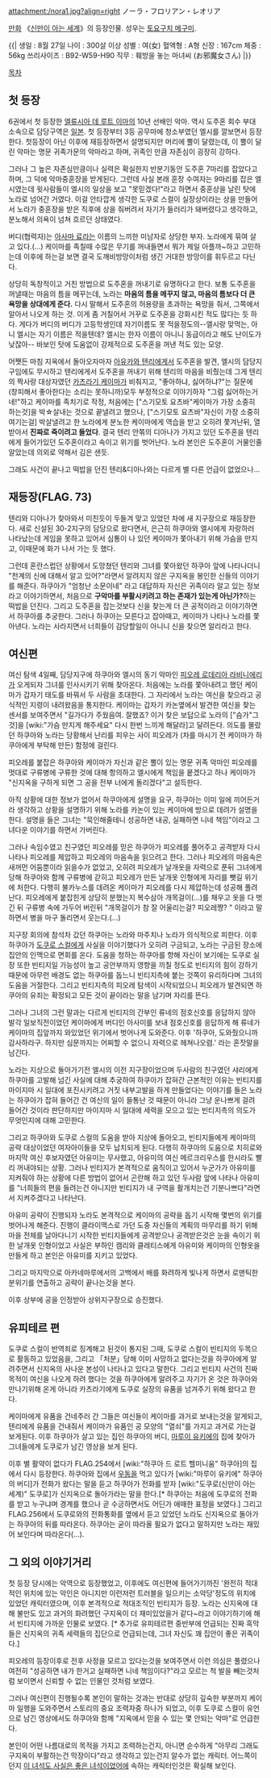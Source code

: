 attachment:/nora1.jpg?align=right ノーラ・フロリアン・レオリア

[[만화]] 《[[신만이 아는 세계]]》의 등장인물. 성우는 [[토요구치 메구미]].

{{| 
생일 : 8월 27일 
나이 : 300살 이상
성별 : 여(女)
혈액형 : A형 
신장 : 167cm 
체중 : 56kg 
쓰리사이즈 : B92-W59-H90 
직무 : 훼방을 놓는 마녀씨 (お邪魔女さん)
|}}

[[목차]]

== 첫 등장 ==
6권에서 첫 등장한 [[엘류시아 데 루트 이마]]의 10년 선배인 악마. 역시 도주혼 회수 부대 소속으로 담당구역은 [[일본]]. 첫 등장부터 3등 공무마에 청소부였던 엘시를 깔보면서 등장한다. 첫등장이 아닌 이후에 재등장하면서 설명되지만 머리에 뿔이 달렸는데, 이 뿔이 달린 악마는 명문 귀족가문의 악마라고 하며, 귀족인 만큼 자존심이 굉장히 강하다.

그러나 그 높은 자존심만킁이나 실력은 확실한지 반분기동안 도주혼 7마리를 잡았다고 하며, 그 덕에 악마중훈장을 받게된다. 그런데 사실 본래 훈장 수여자는 9마리를 잡은 엘시였는데 윗사람들이 엘시의 일상을 보고 "못믿겠다!"라고 하면서 중훈상을 날린 탓에 노라로 넘어간 거였다. 이걸 안타깝게 생각한 도쿠로 스컬이 실장상이라는 상을 만들어서 노라가 중훈장을 받은 직후에 상을 줘버려서 자기가 들러리가 돼버렸다고 생각하고, 분노해서 의욕이 넘쳐 흐르던 상태였다.

버디(협력자)는 [[아사마 료]]라는 이름의 느끼한 미남자로 상당한 부자. 노라에게 묶여 살고 있다.(…) 케이마를 족칠때 수많은 무기를 꺼내들면서 뭐가 제일 아플까~하고 고민하는데 이후에 하는걸 보면 결국 도깨비방망이처럼 생긴 거대한 방망이를 휘두르고 다닌다.

상당히 독창적이고 거친 방법으로 도주혼을 꺼내기로 유명하다고 한다. 보통 도주혼을 꺼낼때는 마음의 틈을 메꾸는데, 노라는 '''마음의 틈을 메꾸지 않고, 마음의 틈보다 더 큰 욕망을 상대에게 준다.''' 다시 말해서 도주혼의 허용량을 초과하는 욕망을 줘서, 그쪽에서 알아서 나오게 하는 것. 이게 좀 거칠어서 거꾸로 도주혼을 강화시킨 적도 많다는 듯 하다. 게다가 버디의 버디가 고등학생인데 자기이름도 못 적을정도의--엘시랑 맞먹는, 아니 엘시는 자기 이름은 적을텐데? 엘시는 한자 이름이 아니니 동급이라고 해도 난이도가 낮잖아-- 바보인 탓에 도움없이 강제적으로 도주혼을 꺼낸 적도 있는 모양.

어쨋든 마침 지옥에서 돌아오자마자 [[아유카와 텐리]]에게서 도주혼을 발견, 엘시의 담당지구임에도 무시하고 텐리에게서 도주혼을 꺼내기 위해 텐리의 마음을 비췄는데 그게 텐리의 짝사랑 대상자였던 [[카츠라기 케이마]]가 비춰지고, "좋아하냐, 싫어하냐?"는 질문에 (창피해서 좋아한다는 소리는 못하니까)모두 부정적으로 이야기하자 "그럼 싫어하는거네!"하고 케이마를 족치기로 작정, 처음에는 ["스기모토 요츠바"케이마가 가장 소중히 하는것]을 박☆살내는 것으로 끝낼려고 했으나, ["스기모토 요츠바"자신이 가장 소중히 여기는걸] 박살낼려고 한 노라에게 분노한 케이마에게 역습을 받고 오히려 쫓겨난뒤, 열받아서 '''진짜로 죽이려고 들었다'''. 결국 텐리 안쪾의 디아나가 가지고 있던 도주혼을 텐리에게 들어가있던 도주혼이라고 속이고 위기를 벗어난다. 노라 본인은 도주혼이 거물인줄 알았는데 의외로 약해서 김은 샌듯.

그래도 사건이 끝나고 떡밥을 던진 텐리&디아나와는 다르게 별 다른 언급이 없었으나...

== 재등장(FLAG. 73) ==
텐리와 디아나가 찾아와서 미친듯이 두들겨 맞고 있었던 차에 새 지구장으로 재등장한다. 새로 신설된 30-2지구의 담당으로 왔다면서, 은근히 하쿠아와 엘시에게 자랑하러 나타났는데 게임을 못하고 있어서 심통이 나 있던 케이마가 쫓아내기 위해 가슴을 만지고, 이때문에 화가 나서 가는 듯 했다.

그런데 혼란스럽던 상황에서 도망쳤던 텐리와 그녀를 쫓아왔던 하쿠아 앞에 나타나더니 "천계의 신에 대해서 알고 있어?"라면서 알려지지 않은 구지옥을 봉인한 신들의 이야기를 해준다. 하쿠아가 "엄청난 소문이네" 라고 대답하자 자신은 귀족이라 알고 있는 정보라고 이야기하면서, 처음으로 '''구악마를 부활시키려고 하는 존재가 있는게 아닌가?'''하는 떡밥을 던진다. 그리고 도주혼을 잡는것보다 신을 찾는게 더 큰 공적이라고 이야기하면서 하쿠아를 추궁한다. 그러나 하쿠아는 모른다고 잡아때고, 케이마가 나타나 노라를 쫓아낸다. 노라는 사라지면서 너희들이 감당할일이 아니니 신을 찾으면 알리라고 한다.


== 여신편 ==
여신 탐색 4일째, 담당지구에 하쿠아와 엘시의 동기 악마인 [[피오레 로데리아 라비니에리]]가 오게되자 그녀를 인사시키기 위해 찾아온다. 처음에는 노라를 쫓아내려고 했던 케이마가 갑자기 태도를 바꿔서 두 사람을 초대한다. 그 자리에서 노라는 여신을 찾으라고 공식적인 지령이 내려왔음을 통지한다. 케이마는 갑자기 카논옆에서 발견한 여신을 찾는 센서를 보여주면서 "길가다가 주웠음여. 잘했죠? 이거 찾은 보답으로 노라의 ["슴가"그것]을 [wiki:"가슴 만지게 해주세요" 다시 한번 느끼게 해달라]고 달려든다. 의도를 몰랐던 하쿠아와 노라는 당황해서 난리를 피우는 사이 피오레가 (차를 마시기 전 케이마가 하쿠아에게 부탁해 만든) 함정에 걸린다.

피오레를 붙잡은 하쿠아와 케이마가 자신과 같은 뿔이 있는 명문 귀족 악마인 피오레를 멋대로 구류병에 구류한 것에 대해 항의하고 엘시에게 책임을 뭍겠다고 하나 케이마가 "신지옥을 구하게 되면 그 공을 전부 너에게 돌리겠다"고 설득한다.

아직 상황에 대한 정보가 없어서 하쿠아에게 설명을 요구, 하쿠아는 이미 일에 끼어든거라 생각하고 상황을 설명하기 위해 노라를 카논이 있는 케이마에 방으로 데려가 설명을 한다. 설명을 들은 그녀는 "묵인해줄테니 성공하면 내공, 실패하면 니네 책임"이라고 그녀다운 이야기를 하면서 가버린다. 

그러나 속임수였고 친구였던 피오레를 믿은 하쿠아가 피오레를 풀어주고 공격받자 다시 나타나 피오레를 제압하고 피오레의 마음속을 읽으려고 한다. 그러나 피오레의 마음속은 새꺼먼 어둠뿐이라 읽을수가 없었고, 오히려 피오레가 날개옷을 자력으로 푼뒤 그녀에게 당해 하쿠아와 함께 구류병에 갇히고 피오레가 만든 날개옷 인형에게 자리를 뺏길 위기에 처한다. 다행히 불카누스를 데려온 케이마가 피오레를 다시 제압하는데 성공해 풀려난다. 피오레에게 붙잡힌게 상당히 분했는지 복수삼아 개목걸이(...)를 채우고 옷을 다 벗긴 뒤 구류병 속에 가두어 버린뒤 "개목걸이가 참 잘 어울리는걸? 피오레쨩? " 이라고 말하면서 병을 마구 돌리면서 웃는다.(...)

지구장 회의에 참석차 갔던 하쿠아는 노라와 마주치나 노라가 의식적으로 피한다. 이후 하쿠아가 [[도쿠로 스컬]]에게 사실을 이야기했다가 오히려 구금되고, 노라는 구금된 장소에 집안의 인맥으로 면회를 온다. 도움을 청하는 하쿠아를 향해 자신이 보기에는 도쿠로 실장 또한 빈티지일 가능성이 높고 공안부까지 영향을 끼칠 정도로 빈티지의 힘이 강하기 때문에 아무런 배경도 없는 하쿠아를 돕느니 빈티지측에 붙는 것쪽이 유리하다며 그녀의 도움을 거절한다. 그리고 빈티지측의 피오레 탐색이 시작되었으니 피오레가 발견되면 하쿠아의 유죄는 확정되고 모든 것이 끝이라는 말을 남기며 자리를 뜬다. 

그러나 그녀의 그런 말과는 다르게 빈티지의 간부인 류네의 점호신호를 응답하지 않아 발각 일보직전이었던 케이마에게 버디인 아사미를 보내 점호신호를 응답하게 해 류네가 케이마의 집앞까지 와있었던 위기에서 벗어나게 도와준다. 이후 '하쿠아, 도와줬으니까 감사하라구. 하지만 심문까지는 어찌할 수 없으니 자력으로 헤쳐나오렴.' 라는 혼잣말을 남긴다.

노라는 지상으로 돌아가기전 엘시의 이전 지구장이었으며 두사람의 친구였던 샤리에게 하쿠아를 고발해 넘긴 사실에 대해 추궁하여 하쿠아가 잡혀간 근본적인 이유는 빈티지를 마이지마 시 일대에 포진시키려고 거짓 내부고발을 하게 만들었다는 이야기를 들은 노라는 하쿠아가 잡혀 들어간 건 여신의 일이 들통난 것 때문이 아니라 그냥 운나쁘게 걸려 들어간 것이라 판단하지만 마이지마 시 일대에 세력을 모으고 있는 빈티지측의 의도가 무엇인지에 대해 고민한다.

그리고 하쿠아와 도쿠로 스컬의 도움을 받아 지상에 돌아오고, 빈티지들에게 케이마의 공략 대상이었던 여자아이들을 모두 납치되게 된다. 다행히 하쿠아의 도움으로 치히로와 마지막 여신 후보자였던 아유미는 무사했고, 아유미의 여신 메르크리우스를 한시라도 빨리 꺼내야되는 상황. 그러나 빈티지가 본격적으로 움직이고 있어서 누군가가 아유미를 지켜줘야 하는 상황에 다른 방법이 없어서 곤란해 하고 있던 두사람 앞에 나타나 아유미를 "너희들의 편을 들려는건 아니지만 빈티지가 내 구역을 활개치는건 기분나쁘다"라면서 지켜주겠다고 나타난다.

아유미 공략이 진행되자 노라도 본격적으로 케이마의 공략을 돕기 시작해 몇번의 위기를 벗어나게 해준다. 진행이 클라이맥스로 가던 도중 자신들의 계획의 마무리를 하기 위해 마을 전체를 날아다니기 시작한 빈티지들에게 공격받으나 공격받은것은 눈을 속이기 위한 날개옷 인형이었고 사실은 부하인 캠리와 클레티스에게 아유미와 케이마의 인형옷을 만들게 하고 본인은 아유미를 지키고 있었다.

그리고 마지막으로 아카네마루에서의 고백에서 배를 화려하게 빛나게 하면서 로맨틱한 분위기를 연출하고 공략이 끝나는것을 본다.

이후 상부에 공을 인정받아 상위지구장으로 승진했다.

== 유피테르 편 ==
도쿠로 스컬이 반역죄로 징계해고 된것이 통지된 그때, 도쿠로 스컬이 빈티지의 두목으로 활동하고 있었음을, 그리고 「처분」당해 이미 사망하고 없다는것을 하쿠아에게 알려주면서 신지옥의 사나운 본성이 나타나고 있다고 말한다. 그리고 빈티지 사건의 진짜 목적이 여신을 나오게 하려 했다는 것을 하쿠아에게 알려주고 자기가 온 것은 하쿠아와 만나기위해 온게 아니라 카츠라기에게 도쿠로 실장의 유품을 넘겨주기 위해 왔다고 한다.

케이마에게 유품을 건네주러 간 그들은 여신들이 케이마를 과거로 보내는것을 알게되고, 텐리에게 유품을 건내줘서 케이마가 유품인 공 모양의 "열쇠"를 가지고 과거로 가는걸 보게된다. 이후 하쿠아가 살고 있는 집인 하쿠아의 버디, [[마루이 유키에]]의 집에 찾아가 그녀들에게 도쿠로가 남긴 영상을 보게 된다.

이후 별 활약이 없다가 FLAG.254에서 [wiki:"하쿠아 드 로트 헬미니움" 하쿠아]의 집에서 다시 등장한다. 하쿠아와 집에서 [[우동]]을 먹고 있다가 [wiki:"마루이 유키에" 하쿠아의 버디]가 전화가 왔다는 말을 듣고 하쿠아가 전화를 받자 [wiki:"도쿠로(신만이 아는 세계)" 도쿠로]가 신지옥으로 돌아가라는 말을 한다.[* 하쿠아는 처음에 도쿠로의 전화를 받고 누구냐며 경계를 했으나 곧 수긍하면서도 어딘가 애매한 표정을 보였다.] 그리고 FLAG.256에서 도쿠로와의 전화통화를 옆에서 듣고 있었던 노라도 신지옥으로 돌아가는 하쿠아의 뒤를 따라온다. 하쿠아는 굳이 따라올 필요가 없다고 말하지만 노라는 재밌어 보인다며 따라온다(...).

== 그 외의 이야기거리 ==
첫 등장 당시에는 악역으로 등장했었고, 이후에도 여신편에 들어가기까진 '완전히 적대적인 위치에 있는 악인은 아니지만 이런저런 트러블을 일으키는 소악당'정도의 위치에 있었던 캐릭터였으며, 이후 본격적으로 적대조직인 빈티지가 등장. 노라는 신지옥에 대해 불만도 있고 과거의 화려했던 구지옥이 더 재미있었을거 같다~라고 이야기하기에 해서 빈티지에 가까운 인물로 보였다. [* 추가로 유피테르편 중반부에 언급되는 진짜 흑막들은 신지옥의 귀족 세력들의 집단으로 언급되는데, 그녀 자신도 꽤 집안이 좋은 귀족이다.]

피오레의 등장이후로 전후 사정을 모르고 있다는것을 보여주면서 이런 의심은 풀렸으나 여전히 "성공하면 내가 한거고 실패하면 니네 책임이다?"라고 모르는 척 발을 빼는것처럼 보이면서 신뢰할 수 없는 인물인 것처럼 보였다.

그러나 여신편이 진행될수록 본인이 말하는 것과는 반대로 상당히 깊숙한 부분까지 케이마 일행을 도와주면서 스토리의 중요 조력자중 하나가 되었고, 이후 도쿠로 스컬이 유언으로 남긴 영상에서도 하쿠아와 함께 "지옥에서 믿을 수 있는 몇 안되는 악마"로 언급한다.

본인이 어떤 나름대로의 목적을 가지고 조력하는건지, 아니면 순수하게 "아무리 그래도 구지옥이 부활하는건 막장이다"라고 생각하고 있는건지 알수가 없는 캐릭터. 어느쪽이던지 [[이 녀석도 사실은 좋은 녀석이었어]]에 속하는 캐릭터인것은 확실해 보인다.
